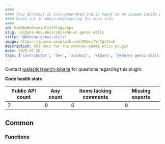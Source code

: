 ```yaml
---
####
#### This document is auto-generated and is meant to be viewed inside our experimental, new docs system.
#### Reach out in #docs-engineering for more info.
####
id: kibKbnWcGenaiUtilsPluginApi
slug: /kibana-dev-docs/api/kbn-wc-genai-utils
title: "@kbn/wc-genai-utils"
image: https://source.unsplash.com/400x175/?github
description: API docs for the @kbn/wc-genai-utils plugin
date: 2025-07-26
tags: ['contributor', 'dev', 'apidocs', 'kibana', '@kbn/wc-genai-utils']
---
```




Contact [@elastic/search-kibana](https://github.com/orgs/elastic/teams/search-kibana) for questions regarding this plugin.

**Code health stats**

| Public API count  | Any count | Items lacking comments | Missing exports |
|-------------------|-----------|------------------------|-----------------|
| 7 | 0 | 6 | 0 |

## Common

### Functions
<DocDefinitionList data={kbnWcGenaiUtilsObj.common.functions}/>

